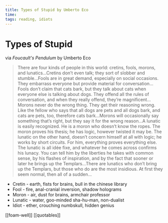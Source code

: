 ```yaml
---
title: Types of Stupid by Umberto Eco
time:
tags: reading, idiots
---
```


# Types of Stupid

via _Foucault's Pendulum_ by Umberto Eco

> There are four kinds of people in this world: cretins, fools, morons, and lunatics…Cretins don’t even talk; they sort of slobber and stumble…Fools are in great demand, especially on social occasions. They embarrass everyone but provide material for conversation…Fools don’t claim that cats bark, but they talk about cats when everyone else is talking about dogs. They offend all the rules of conversation, and when they really offend, they’re magnificent…Morons never do the wrong thing. They get their reasoning wrong. Like the fellow who says that all dogs are pets and all dogs bark, and cats are pets, too, therefore cats bark…Morons will occasionally say something that’s right, but they say it for the wrong reason…A lunatic is easily recognized. He is a moron who doesn’t know the ropes. The moron proves his thesis; he has logic, however twisted it may be. The lunatic on the other hand, doesn’t concern himself at all with logic; he works by short circuits. For him, everything proves everything else. The lunatic is all idée fixe, and whatever he comes across confirms his lunacy. You can tell him by the liberties he takes with common sense, by his flashes of inspiration, and by the fact that sooner or later he brings up the Templars…There are lunatics who don’t bring up the Templars, but those who do are the most insidious. At first they seem normal, then all of a sudden…

- Cretin - earth, fists for brains, bull in the chinese library
- Fool - fire, anal-cranial inversion, shadow holograms
- Moron - air, dust for brains, armchair professor
- Lunatic - water, goo-minded sha-hu-man, non-dualist
- Idiot - ether, crouching numbskull, hidden genius

[[foam-well]] [[quotables]]
